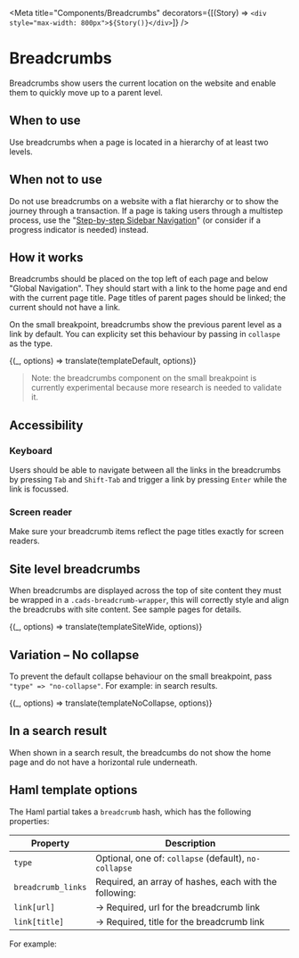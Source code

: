 

<Meta
  title="Components/Breadcrumbs"
  decorators={[(Story) => `<div style="max-width: 800px">${Story()}</div>`]}
/>

# Breadcrumbs

Breadcrumbs show users the current location on the website and enable them to quickly move up to a parent level.

## When to use

Use breadcrumbs when a page is located in a hierarchy of at least two levels.

## When not to use

Do not use breadcrumbs on a website with a flat hierarchy or to show the journey through a transaction. If a page is taking users through a multistep process, use the "[Step-by-step Sidebar Navigation](https://www.figma.com/file/J9qfbS9n1pUM2dpRQnTXUD/Design-system-2.0?node-id=813%3A132)" (or consider if a progress indicator is needed) instead.

## How it works

Breadcrumbs should be placed on the top left of each page and below "Global Navigation". They should start with a link to the home page and end with the current page title. Page titles of parent pages should be linked; the current should not have a link.

On the small breakpoint, breadcrumbs show the previous parent level as a link by default. You can explicity set this behaviour by passing in
`collaspe` as the type.

<Preview>
  <Story
    name="Breadcrumbs (default)"
    parameters={{ docs: { source: { code: templateDefault.raw } } }}
  >
    {(_, options) => translate(templateDefault, options)}
  </Story>
</Preview>

> Note: the breadcrumbs component on the small breakpoint is currently experimental because more research is needed to validate it.

## Accessibility

### Keyboard

Users should be able to navigate between all the links in the breadcrumbs by pressing `Tab` and `Shift-Tab` and trigger a link by pressing `Enter` while the link is focussed.

### Screen reader

Make sure your breadcrumb items reflect the page titles exactly for screen readers.

## Site level breadcrumbs

When breadcrumbs are displayed across the top of site content they must be wrapped in a `.cads-breadcrumb-wrapper`, this
will correctly style and align the breadcrubs with site content. See sample pages for details.

<Preview>
  <Story
    name="Breadcrumbs (site wide)"
    parameters={{ docs: { source: { code: templateSiteWide.raw } } }}
  >
    {(_, options) => translate(templateSiteWide, options)}
  </Story>
</Preview>

## Variation – No collapse

To prevent the default collapse behaviour on the small breakpoint, pass `"type" => "no-collapse"`. For example: in search results.

<Preview>
  <Story
    name="Breadcrumbs (No collapse)"
    parameters={{ docs: { source: { code: templateNoCollapse.raw } } }}
  >
    {(_, options) => translate(templateNoCollapse, options)}
  </Story>
</Preview>

## In a search result

When shown in a search result, the breadcumbs do not show the home page and do not have a horizontal rule underneath.

## Haml template options

The Haml partial takes a `breadcrumb` hash, which has the following properties:

| Property           | Description                                            |
| ------------------ | ------------------------------------------------------ |
| `type`             | Optional, one of: `collapse` (default), `no-collapse`  |
| `breadcrumb_links` | Required, an array of hashes, each with the following: |
| `link[url]`        | &rarr; Required, url for the breadcrumb link           |
| `link[title]`      | &rarr; Required, title for the breadcrumb link         |

For example:

<Source dark="true" language="haml" code={templateNoCollapse.raw} />
